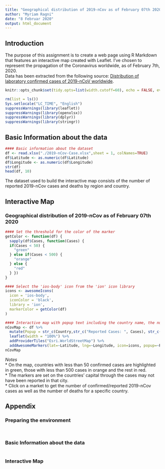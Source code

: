 ---
title: "Geographical distribution of 2019-nCov as of February 07th 2020"
author: "Myriam Ragni"
date: "8 Februar 2020"
output: html_document
---

## Introduction
The purpose of this assignment is to create a web page using R Markdown that features an interactive map created with Leaflet. I've chosen to represent the propagation of the Coronavirus worldwide, as of February 7th, 2020.  
Data has been extracted from the following source: [Distribution of laboratory confirmed cases of 2019-nCoV worldwide](https://www.ecdc.europa.eu/en/geographical-distribution-2019-ncov-cases).

```{r setup, include=FALSE}
knitr::opts_chunk$set(tidy.opts=list(width.cutoff=60), echo = FALSE, eval=TRUE, tidy=TRUE, warning=FALSE, message=FALSE, root.dir="c:/RAGNIMY1/datasciencecoursera/DevelopingDataProducts")
```

```{r Setenv, results="hide"}
rm(list = ls())
Sys.setlocale("LC_TIME", "English")
suppressWarnings(library(leaflet))
suppressWarnings(library(openxlsx))
suppressWarnings(library(dplyr))
suppressWarnings(library(stringr))
```


## Basic Information about the data
```{r PrepareDataset, echo=FALSE}
#### Basic information about the dataset
df <- read.xlsx("./2019-nCov-Case.xlsx",sheet = 1, colNames=TRUE)
df$Latitude <- as.numeric(df$Latitude)
df$Longitude <- as.numeric(df$Longitude)
str(df)
head(df, 10)
```
The dataset used to build the interactive map consists of the number of reported 2019-nCov cases and deaths by region and country.  

## Interactive Map
### Geographical distribution of 2019-nCov as of February 07th 2020

```{r MapLeaflet, fig.height = 8, fig.width = 10, echo=FALSE}
#### Set the threshold for the color of the marker
getColor <- function(df) {
  sapply(df$Cases, function(Cases) {
  if(Cases < 50) {
    "green"
  } else if(Cases < 500) {
    "orange"
  } else {
    "red"
  } })
}

#### Select the 'ios-body' icon from the 'ion' icon library
icons <- awesomeIcons(
  icon = 'ios-body',
  iconColor = 'black',
  library = 'ion',
  markerColor = getColor(df)
)

#### Interactive map with popup text including the country name, the number of reported cases and the number of deaths
nCovMap <- df %>% 
  mutate(Popup = str_c(Country,str_c("Reported Cases: ", Cases), str_c("Deaths: ", Deaths) , sep = "<br/>")) %>%
  leaflet(width = "100%") %>% 
  addProviderTiles("Esri.WorldStreetMap") %>%
  addAwesomeMarkers(lat=~Latitude, lng=~Longitude, icon=icons, popup=~Popup)
nCovMap
```

*Notes*     
* On the map, countries with less than 50 confirmed cases are highlighted in green, those with less than 500 cases in orange and the rest in red.   
* The markers are set on the countries' capital through the cases may not have been reported in that city.   
* Click on a market to get the number of confirmed/reported 2019-nCov cases as well as the number of deaths for a specific country.  

\newpage
## Appendix 
### Preparing the environment
```{r Setup2, ref.label='Setup', echo=TRUE, eval=TRUE}
```

```{r Setenv2, ref.label='Setenv', echo=TRUE, eval=TRUE, results="hide"}
```

### Basic Information about the data
```{r PrepareDataset2, ref.label='PrepareDataset', echo=TRUE, eval=TRUE, results="hide"}
```

### Interactive Map
```{r MapLeaflet2, ref.label='MapLeaflet', echo=TRUE, eval=TRUE, results="hide"}
```